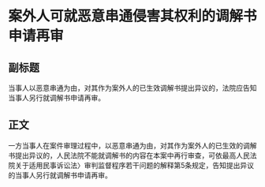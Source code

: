 # 案外人可就恶意串通侵害其权利的调解书申请再审
## 副标题
当事人以恶意串通为由，对其作为案外人的已生效调解书提出异议的，法院应告知当事人另行就调解书申请再审。
## 正文
一方当事人在案件审理过程中，以恶意串通为由，对其作为案外人的已生效的调解书提出异议的，人民法院不能就调解书的内容在本案中再行审查，可依最高人民法院关于适用民事诉讼法〉审判监督程序若干问题的解释第5条规定，告知提出异议的当事人另行就调解书申请再审。